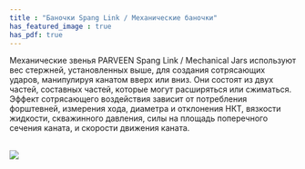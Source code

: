 ```yaml
---
title : "Баночки Spang Link / Механические баночки"
has_featured_image : true
has_pdf: true
---
```


Механические звенья PARVEEN Spang Link / Mechanical Jars используют вес стержней, установленных выше, для создания сотрясающих ударов, манипулируя канатом вверх или вниз. Они состоят из двух частей, составных частей, которые могут расширяться или сжиматься. Эффект сотрясающего воздействия зависит от потребления форштевней, измерения хода, диаметра и отклонения НКТ, вязкости жидкости, скважинного давления, силы на площадь поперечного сечения каната, и скорости движения каната.

<br />
<Image src={image} />